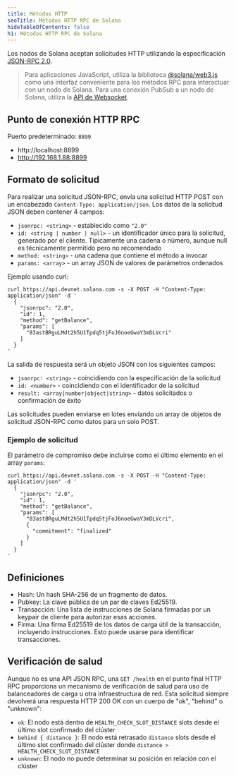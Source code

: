 ```yaml
---
title: Métodos HTTP
seoTitle: Métodos HTTP RPC de Solana
hideTableOfContents: false
h1: Métodos HTTP RPC de Solana
---
```


Los nodos de Solana aceptan solicitudes HTTP utilizando la especificación
[JSON-RPC 2.0](https://www.jsonrpc.org/specification).

> Para aplicaciones JavaScript, utiliza la biblioteca
> [@solana/web3.js](https://github.com/solana-labs/solana-web3.js) como una
> interfaz conveniente para los métodos RPC para interactuar con un nodo de
> Solana. Para una conexión PubSub a un nodo de Solana, utiliza la
> [API de Websocket](/docs/rpc/websocket/).

## Punto de conexión HTTP RPC

Puerto predeterminado: `8899`

- http://localhost:8899
- http://192.168.1.88:8899

## Formato de solicitud

Para realizar una solicitud JSON-RPC, envía una solicitud HTTP POST con un
encabezado `Content-Type: application/json`. Los datos de la solicitud JSON
deben contener 4 campos:

- `jsonrpc: <string>` - establecido como `"2.0"`
- `id: <string | number | null>` - un identificador único para la solicitud,
  generado por el cliente. Típicamente una cadena o número, aunque null es
  técnicamente permitido pero no recomendado
- `method: <string>` - una cadena que contiene el método a invocar
- `params: <array>` - un array JSON de valores de parámetros ordenados

Ejemplo usando curl:

```shell
curl https://api.devnet.solana.com -s -X POST -H "Content-Type: application/json" -d '
  {
    "jsonrpc": "2.0",
    "id": 1,
    "method": "getBalance",
    "params": [
      "83astBRguLMdt2h5U1Tpdq5tjFoJ6noeGwaY3mDLVcri"
    ]
  }
'
```

La salida de respuesta será un objeto JSON con los siguientes campos:

- `jsonrpc: <string>` - coincidiendo con la especificación de la solicitud
- `id: <number>` - coincidiendo con el identificador de la solicitud
- `result: <array|number|object|string>` - datos solicitados o confirmación de
  éxito

Las solicitudes pueden enviarse en lotes enviando un array de objetos de
solicitud JSON-RPC como datos para un solo POST.

### Ejemplo de solicitud

El parámetro de compromiso debe incluirse como el último elemento en el array
`params`:

```shell
curl https://api.devnet.solana.com -s -X POST -H "Content-Type: application/json" -d '
  {
    "jsonrpc": "2.0",
    "id": 1,
    "method": "getBalance",
    "params": [
      "83astBRguLMdt2h5U1Tpdq5tjFoJ6noeGwaY3mDLVcri",
      {
        "commitment": "finalized"
      }
    ]
  }
'
```

## Definiciones

- Hash: Un hash SHA-256 de un fragmento de datos.
- Pubkey: La clave pública de un par de claves Ed25519.
- Transacción: Una lista de instrucciones de Solana firmadas por un keypair de
  cliente para autorizar esas acciones.
- Firma: Una firma Ed25519 de los datos de carga útil de la transacción,
  incluyendo instrucciones. Esto puede usarse para identificar transacciones.

## Verificación de salud

Aunque no es una API JSON RPC, una `GET /health` en el punto final HTTP RPC
proporciona un mecanismo de verificación de salud para uso de balanceadores de
carga u otra infraestructura de red. Esta solicitud siempre devolverá una
respuesta HTTP 200 OK con un cuerpo de "ok", "behind" o "unknown":

- `ok`: El nodo está dentro de `HEALTH_CHECK_SLOT_DISTANCE` slots desde el
  último slot confirmado del clúster
- `behind { distance }`: El nodo está retrasado `distance` slots desde el último
  slot confirmado del clúster donde `distance > HEALTH_CHECK_SLOT_DISTANCE`
- `unknown`: El nodo no puede determinar su posición en relación con el clúster
